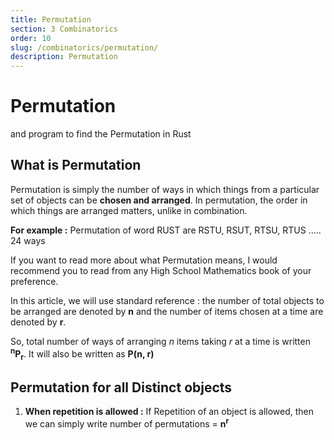 ```yaml
---
title: Permutation
section: 3 Combinatorics
order: 10
slug: /combinatorics/permutation/
description: Permutation
---
```


# Permutation
and program to find the Permutation in Rust

## What is Permutation

Permutation is simply the number of ways in which things from a particular set of objects can be **chosen and arranged**. In permutation, the order in which things are arranged matters, unlike in combination.

**For example :** Permutation of word RUST are RSTU, RSUT, RTSU, RTUS ..... 24 ways

If you want to read more about what Permutation means, I would recommend you to read from any High School Mathematics book of your preference.

In this article, we will use standard reference : the number of total objects to be arranged are denoted by **n** and the number of items chosen at a time are denoted by **r**.

So, total number of ways of arranging *n* items taking *r* at a time is written **<sup>n</sup>P<sub>r</sub>**. It will also be written as **P(n, r)**

## Permutation for all Distinct objects

1. **When repetition is allowed :** If Repetition of an object is allowed, then we can simply write number of permutations = **n<sup>r</sup>**
